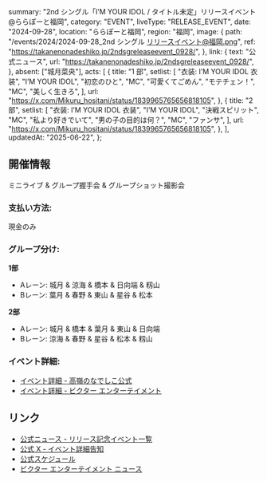   summary: "2nd シングル「I’M YOUR IDOL / タイトル未定」リリースイベント@ららぽーと福岡",
  category: "EVENT",
  liveType: "RELEASE_EVENT",
  date: "2024-09-28",
  location: "ららぽーと福岡",
  region: "福岡",
  image: {
    path: "/events/2024/2024-09-28_2nd シングル リリースイベント@福岡.png",
    ref: "https://takanenonadeshiko.jp/2ndsgreleaseevent_0928/",
  },
  link: {
    text: "公式ニュース",
    url: "https://takanenonadeshiko.jp/2ndsgreleaseevent_0928/",
  },
  absent: ["城月菜央"],
  acts: [
    {
      title: "1 部",
      setlist: [
        "衣装: I’M YOUR IDOL 衣装",
        "I’M YOUR IDOL",
        "初恋のひと",
        "MC",
        "可愛くてごめん",
        "モテチェン！",
        "MC",
        "美しく生きろ",
      ],
      url: "https://x.com/Mikuru_hositani/status/1839965765656818105",
    },
    {
      title: "2 部",
      setlist: [
        "衣装: I’M YOUR IDOL 衣装",
        "I’M YOUR IDOL",
        "決戦スピリット",
        "MC",
        "私より好きでいて",
        "男の子の目的は何？",
        "MC",
        "ファンサ",
      ],
      url: "https://x.com/Mikuru_hositani/status/1839965765656818105",
    },
  ],
  updatedAt: "2025-06-22",
};

## 開催情報

ミニライブ & グループ握手会 & グループショット撮影会

### 支払い方法:

現金のみ

### グループ分け:

**1部**

- Aレーン: 城月 & 涼海 & 橋本 & 日向端 & 籾山
- Bレーン: 葉月 & 春野 & 東山 & 星谷 & 松本

**2部**

- Aレーン: 城月 & 橋本 & 葉月 & 東山 & 日向端
- Bレーン: 涼海 & 春野 & 星谷 & 松本 & 籾山

### イベント詳細:

- [イベント詳細 - 高嶺のなでしこ公式](https://takanenonadeshiko.jp/2ndsgreleaseevent_0928/)
- [イベント詳細 - ビクター エンターテイメント](https://www.jvcmusic.co.jp/-/News/A028511/22.html)

## リンク

- [公式ニュース - リリース記念イベント一覧](https://takanenonadeshiko.jp/2ndsgreleaseevent_all/)
- [公式 X - イベント詳細告知](https://x.com/takanenofficial/status/1833865384518107256)
- [公式スケジュール](https://takanenonadeshiko.jp/events/event/2ndシングル「タイトル未定」リリースイベント/)
- [ビクター エンターテイメント ニュース](https://www.jvcmusic.co.jp/-/News/A028511/16.html)
